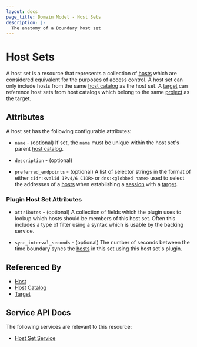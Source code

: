 ```yaml
---
layout: docs
page_title: Domain Model - Host Sets
description: |-
  The anatomy of a Boundary host set
---
```


# Host Sets

A host set is a resource
that represents a collection of [hosts][]
which are considered equivalent
for the purposes of access control.
A host set can only include hosts
from the same [host catalog][] as the host set.
A [target][] can reference host sets from host catalogs
which belong to the same [project][] as the target.

## Attributes

A host set has the following configurable attributes:

- `name` - (optional)
  If set, the `name` must be unique within the host set's parent [host catalog][].

- `description` - (optional)

- `preferred_endpoints` - (optional)
  A list of selector strings in the format of either `cidr:<valid IPv4/6 CIDR>`
  or `dns:<globbed name>` used to select the addresses of a [hosts][] when
  establishing a [session][] with a [target][].

### Plugin Host Set Attributes

- `attributes` - (optional)
  A collection of fields which the plugin uses to lookup which hosts should be
  members of this host set.  Often this includes a type of filter using a
  syntax which is usable by the backing service.

- `sync_interval_seconds` - (optional)
  The number of seconds between the time boundary syncs the [hosts][] in this set
  using this host set's plugin.

## Referenced By

- [Host][]
- [Host Catalog][]
- [Target][]

[host catalog]: /docs/concepts/domain-model/host-catalogs
[host catalogs]: /docs/concepts/domain-model/host-catalogs
[host]: /docs/concepts/domain-model/hosts
[hosts]: /docs/concepts/domain-model/hosts
[project]: /docs/concepts/domain-model/scopes#projects
[projects]: /docs/concepts/domain-model/scopes#projects
[session]: /docs/concepts/domain-model/sessions
[sessions]: /docs/concepts/domain-model/sessions
[target]: /docs/concepts/domain-model/targets
[targets]: /docs/concepts/domain-model/targets

## Service API Docs

The following services are relevant to this resource:

- [Host Set Service](/api-docs/host-set-service)

